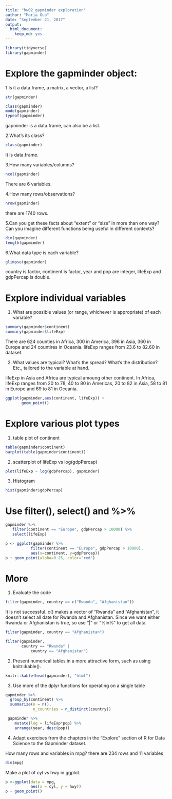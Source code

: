 ```yaml
---
title: "hw02_gapminder exploration"
author: "Maria Guo"
date: "September 21, 2017"
output: 
  html_document:
    keep_md: yes
---
```

```r
library(tidyverse)
library(gapminder)
```

# Explore the gapminder object:

1.Is it a data.frame, a matrix, a vector, a list?

```r
str(gapminder)
```

```r
class(gapminder)
mode(gapminder)
typeof(gapminder)
```
gapminder is a data.frame, can also be a list.


2.What’s its class?

```r
class(gapminder)
```
It is data.frame.


3.How many variables/columns?

```r
ncol(gapminder)
```
There are 6 variables.


4.How many rows/observations?

```r
nrow(gapminder)
```
there are 1740 rows.


5.Can you get these facts about “extent” or “size” in more than one way? Can you imagine different functions being useful in different contexts?

```r
dim(gapminder)
length(gapminder)
```

6.What data type is each variable?

```r
glimpse(gapminder)
```

country is factor, continent is factor, year and pop are integer, lifeExp and gdpPercap is double.


# Explore individual variables

1. What are possible values (or range, whichever is appropriate) of each variable?
```r
summary(gapminder$continent)
summary(gapminder$lifeExp)
```
There are 624 counties in Africa, 300 in America, 396 in Asia, 360 in Europe and 24 countires in Oceania.
lifeExp ranges from 23.6 to 82.60 in dataset.

2. What values are typical? What’s the spread? What’s the distribution? Etc., tailored to the variable at hand.

lifeExp in Asia and Africa are typical amoung other continent. In Africa, lifeExp ranges from 20 to 78, 40 to 80 in Americas, 20 to 82 in Asia, 58 to 81 in Europe and 69 to 81 in Oceania.

```r
ggplot(gapminder,aes(continent, lifeExp)) +
       geom_point()
```

# Explore various plot types

1. table plot of continent

```r
table(gapminder$continent)
barplot(table(gapminder$continent))
```

2. scatterplot of lifeExp vs log(gdpPercap)

```r
plot(lifeExp ~ log(gdpPercap), gapminder)
```

3. Histogram 

```r
hist(gapminder$gdpPercap)
```

# Use filter(), select() and %>%

```r
gapminder %>% 
   filter(continent == "Europe", gdpPercap > 10000) %>% 
   select(lifeExp) 
```



```r
p <- ggplot(gapminder %>% 
           filter(continent == "Europe", gdpPercap > 10000),
           aes(x=continent, y=gdpPercap))
p + geom_point(alpha=0.25, color="red")
```


# More

1. Evaluate the code
```r
filter(gapminder, country == c("Rwanda", "Afghanistan"))
```
It is not successful. c() makes a vector of "Rwanda" and "Afghanistan", it doesn't select all date for Rwanda and Afghanistan. Since we want either Rwanda or Afghanistan is true, so use "|" or "%in%" to get all data.

```r
filter(gapminder, country == "Afghanistan")
```

```r
filter(gapminder, 
       country == "Rwanda" |
           country == "Afghanistan")
```



2. Present numerical tables in a more attractive form, such as using knitr::kable().

```r
knitr::kable(head(gapminder), "html")
```

3. Use more of the dplyr functions for operating on a single table

```r
gapminder %>%
  group_by(continent) %>%
  summarize(n = n(),
            n_countries = n_distinct(country))
```
```r
 gapminder %>% 
    mutate(log = lifeExp*pop) %>%
    arrange(year, desc(pop))
```



4. Adapt exercises from the chapters in the “Explore” section of R for Data Science to the Gapminder dataset.

How many rows and variables in mpg?
there are 234 rows and 11 variables

```r
dim(mpg)
```
Make a plot of cyl vs hwy in ggplot.

```r
p <-ggplot(data = mpg,
           aes(x = cyl, y = hwy))
p + geom_point()
```




